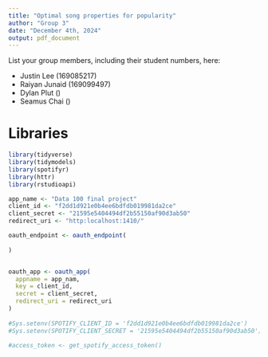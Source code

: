 ```yaml
---
title: "Optimal song properties for popularity"
author: "Group 3"
date: "December 4th, 2024"
output: pdf_document
---
```


List your group members, including their student numbers, here:

-   Justin Lee (169085217)
-   Raiyan Junaid (169099497)
-   Dylan Plut ()
-   Seamus Chai ()

# Libraries

```r
library(tidyverse)
library(tidymodels)
library(spotifyr)
library(httr)
library(rstudioapi)
```

```r
app_name <- "Data 100 final project"
client_id <- "f2dd1d921e0b4ee6bdfdb019981da2ce"
client_secret <- "21595e5404494df2b55150af90d3ab50"
redirect_uri <- "http:localhost:1410/"

oauth_endpoint <- oauth_endpoint(
  
)


oauth_app <- oauth_app(
  appname = app_nam,
  key = client_id,
  secret = client_secret,
  redirect_uri = redirect_uri
)
  
#Sys.setenv(SPOTIFY_CLIENT_ID = 'f2dd1d921e0b4ee6bdfdb019981da2ce')
#Sys.setenv(SPOTIFY_CLIENT_SECRET = '21595e5404494df2b55150af90d3ab50')

#access_token <- get_spotify_access_token()
```
